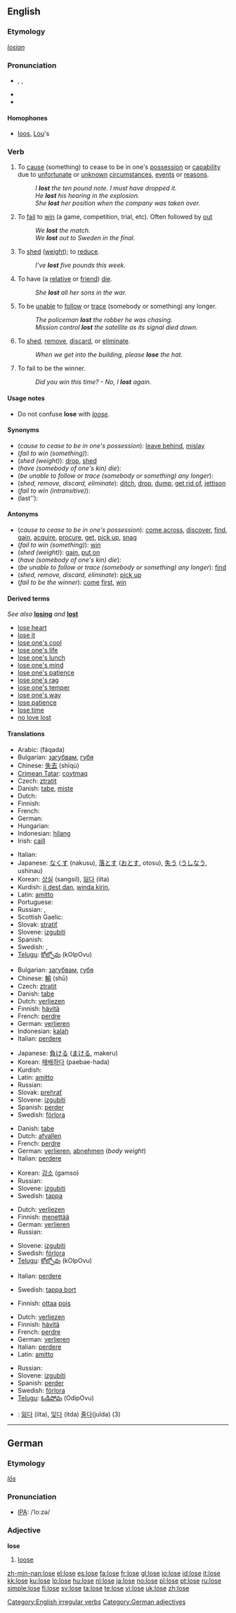 {{see|Lose}}
==English==

===Etymology===
{{OE.}} ''[[losian]]''

===Pronunciation===
* {{enPR|lo͞oz}}, {{IPA|/luːz/}}, {{SAMPA|/lu:z/}}
* {{rhymes|uːz}}
* {{audio|en-us-lose.ogg|Audio (US)}}

====Homophones====
* [[loo]]s, [[Lou]]'s

===Verb===
{{en-verb|loses|losing|lost}}

# {{transitive}} To [[cause]] (something) to cease to be in one's [[possession]] or [[capability]] due to [[unfortunate]] or [[unknown]] [[circumstance]]s, [[event]]s or [[reason]]s.
#: ''I '''lost''' the ten pound note. I must have dropped it.''
#: ''He '''lost''' his hearing in the explosion.''
#: ''She '''lost''' her position when the company was taken over.''
# {{transitive}} To [[fail]] to [[win]] (a game, competition, trial, etc). Often followed by [[out]]
#: ''We '''lost''' the match.''
#: ''We '''lost''' out to Sweden in the final.''
# {{transitive}} To [[shed]] ([[weight]]); to [[reduce]].
#: ''I’ve '''lost''' five pounds this week.''
# {{transitive}} To have (a [[relative]] or [[friend]]) [[die]].
#: ''She '''lost''' all her sons in the war.''
# {{transitive}} To be [[unable]] to [[follow]] or [[trace]] (somebody or something) any longer.
#: ''The policeman '''lost''' the robber he was chasing.''
#: ''Mission control '''lost''' the satellite as its signal died down.''
# {{transitive}} {{informal}} To [[shed]], [[remove]], [[discard]], or [[eliminate]].
#: ''When we get into the building, please '''lose''' the hat.''
# {{intransitive}} To fail to be the winner.
#: ''Did you win this time? - No, I '''lost''' again.''

====Usage notes====
* Do not confuse '''lose''' with ''[[loose]]''.

====Synonyms====
* (''cause to cease to be in one's possession''): [[leave behind]], [[mislay]]
* (''fail to win (something)''):
* (''shed (weight)''): [[drop]], [[shed]]
* (''have (somebody of one's kin) die''):
* (''be unable to follow or trace (somebody or something) any longer''):
* (''shed, remove, discard, eliminate''): [[ditch]], [[drop]], [[dump]], [[get rid of]], [[jettison]]
* (''fail to win (intransitive)''):
* (last''):

====Antonyms====
* (''cause to cease to be in one's possession''): [[come across]], [[discover]], [[find]], [[gain]], [[acquire]], [[procure]], [[get]], [[pick up]], [[snag]]
* (''fail to win (something)''): [[win]]
* (''shed (weight)''): [[gain]], [[put on]]
* (''have (somebody of one's kin) die''):
* (''be unable to follow or trace (somebody or something) any longer''): [[find]]
* (''shed, remove, discard, eliminate''): [[pick up]]
* (''fail to be the winner''): [[come]] [[first]], [[win]]

====Derived terms====
''See also'' '''[[losing]]''' ''and'' '''[[lost]]'''
* [[lose heart]]
* [[lose it]]
* [[lose one's cool]]
* [[lose one's life]]
* [[lose one's lunch]]
* [[lose one's mind]]
* [[lose one's patience]]
* [[lose one's rag]]
* [[lose one's temper]]
* [[lose one's way]]
* [[lose patience]]
* [[lose time]]
* [[no love lost]]

====Translations====
{{trans-top|cause (something) to cease to be in one's possession or capability}}
* Arabic: {{Arab|[[فقد]]}} (fáqada)
* Bulgarian: [[загубвам]], [[губя]]
* Chinese: [[失去]] (shīqù)
* [[Crimean Tatar]]: [[coytmaq]]
* Czech: [[ztratit]]
* Danish: [[tabe]], [[miste]]
* Dutch: {{t|nl|verliezen}}
* Finnish: {{t|fi|menettää}}
* French: {{t|fr|perdre}}
* German: {{t|de|verlieren}}
* Hungarian: {{t|hu|elveszít}}
* Indonesian: [[hilang]]
* Irish: [[caill]]
{{trans-mid}}
* Italian: {{t|it|perdere}}
* Japanese: [[なくす]] (nakusu), [[落とす]] ([[おとす]], otosu), [[失う]] ([[うしなう]], ushinau)
* Korean: [[상실]] (sangsil), [[잃다]] (ilta)
* Kurdish: [[ji dest dan]], [[winda|winda kirin]], {{KUchar|[[بزر کردن]]}}
* Latin: [[amitto]]
* Portuguese: {{t|pt|perder}}
* Russian: {{t|ru|тeрять|tr=terját’}}, {{t|ru|пoтeрять|tr=poterját’}}
* Scottish Gaelic: {{t|gd|caill}}
* Slovak: [[stratiť]]
* Slovene: [[izgubiti]]
* Spanish: {{t|es|perder}}
* Swedish: {{t|sv|förlora}}, {{t|sv|tappa bort}}
* [[Telugu]]: [[కోల్పోవు]] (kOlpOvu)
{{trans-bottom}}

{{trans-top|(transitive) fail to win}}
* Bulgarian: [[загубвам]], [[губя]]
* Chinese: [[輸]] (shū)
* Czech: [[ztratit]]
* Danish: [[tabe]]
* Dutch: [[verliezen]]
* Finnish: [[hävitä]]
* French: [[perdre]]
* German: [[verlieren]]
* Indonesian: [[kalah]]
* Italian: [[perdere]]
{{trans-mid}}
* Japanese: [[負ける]] ([[まける]], makeru)
* Korean: [[패배]]하다 (paebae-hada)
* Kurdish: {{KUchar|[[دۆڕاندن]]}}
* Latin: [[amitto]]
* Russian: {{t|ru|проиграть|tr=proigrát’}}
* Slovak: [[prehrať]]
* Slovene: [[izgubiti]]
* Spanish: [[perder]]
* Swedish: [[förlora]]
{{trans-bottom}}

{{trans-top|shed (weight)}}
* Danish: [[tabe]]
* Dutch: [[afvallen]]
* French: [[perdre]]
* German: [[verlieren]], [[abnehmen]] (''body weight'')
* Italian: [[perdere]]
{{trans-mid}}
* Korean: [[감소]] (gamso)
* Russian: {{t|ru|сбросить|tr=sbrósit’}}
* Slovene: [[izgubiti]]
* Swedish: [[tappa]]
{{trans-bottom}}

{{trans-top|have (somebody of one's kin) die}}
* Dutch: [[verliezen]]
* Finnish: [[menettää]]
* German: [[verlieren]]
* Russian: {{t|ru|потерять|tr=poterját’}}
{{trans-mid}}
* Slovene: [[izgubiti]]
* Swedish: [[förlora]]
* [[Telugu]]: [[కోల్పోవు]] (kOlpOvu)
{{trans-bottom}}

{{trans-top|be unable to follow or trace (somebody or something) any longer}}
* Italian: [[perdere]]
{{trans-mid}}
* Swedish: [[tappa bort]]
{{trans-bottom}}

{{trans-top|informal: shed, remove, discard, eliminate}}
* Finnish: [[ottaa]] [[pois]]
{{trans-mid}}
{{trans-bottom}}

{{trans-top|fail to be the winner}}
* Dutch: [[verliezen]]
* Finnish: [[hävitä]]
* French: [[perdre]]
* German: [[verlieren]]
* Italian: [[perdere]]
* Latin: [[amitto]]
{{trans-mid}}
* Russian: {{t|ru|терять|tr=terját’}}
* Slovene: [[izgubiti]]
* Spanish: [[perder]]
* Swedish: [[förlora]]
* [[Telugu]]: [[ఓడిపోవు]] (OdipOvu)
{{trans-bottom}}

{{checktrans}}
* {{ttbc|Korean}}: [[잃다]] (ilta), [[잊다]] (itda) [[줄다]](julda) (3)

[[Category:English irregular verbs]]

----

==German==

===Etymology===
{{OHG.|de}} ''[[lōs]]''

===Pronunciation===
* [[IPA]]: /ˈloːzə/

===Adjective===
'''lose'''

# [[loose]]

[[Category:German adjectives]]

[[zh-min-nan:lose]]
[[el:lose]]
[[es:lose]]
[[fa:lose]]
[[fr:lose]]
[[gl:lose]]
[[io:lose]]
[[id:lose]]
[[it:lose]]
[[kk:lose]]
[[ku:lose]]
[[lo:lose]]
[[hu:lose]]
[[nl:lose]]
[[ja:lose]]
[[no:lose]]
[[pl:lose]]
[[pt:lose]]
[[ru:lose]]
[[simple:lose]]
[[fi:lose]]
[[sv:lose]]
[[ta:lose]]
[[te:lose]]
[[vi:lose]]
[[uk:lose]]
[[zh:lose]]